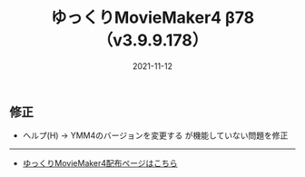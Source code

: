 ﻿---
title: ゆっくりMovieMaker4 β78 （v3.9.9.178）
date: 2021-11-12
tags: [YMM4,お知らせ]
---
## 修正
- ヘルプ(H) → YMM4のバージョンを変更する が機能していない問題を修正

---

- [ゆっくりMovieMaker4配布ページはこちら](/ymm4/)